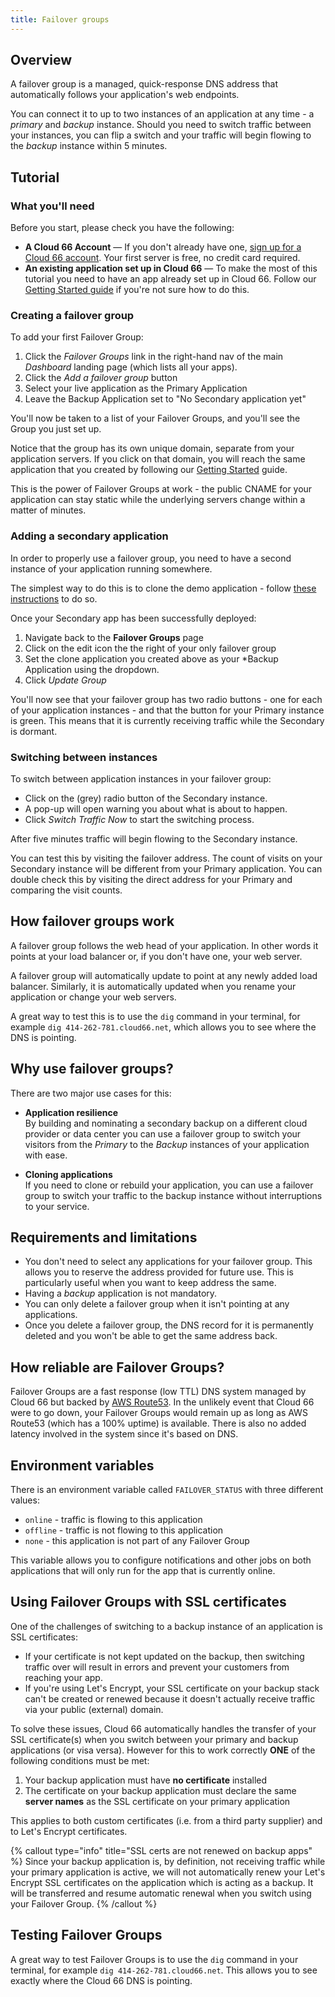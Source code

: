 ```yaml
---
title: Failover groups
---
```


## Overview

A failover group is a managed, quick-response DNS address that automatically follows your application's web endpoints. 

You can connect it to up to two instances of an application at any time - a _primary_ and _backup_ instance. Should you need to switch traffic between your instances, you can flip a switch and your traffic will begin flowing to the _backup_ instance within 5 minutes.

## Tutorial

### What you'll need

Before you start, please check you have the following:

* **A Cloud 66 Account** &mdash; If you don't already have one, [sign up for a Cloud 66 account](https://app.cloud66.com/users/sign_up). Your first server is free, no credit card required.
* **An existing application set up in Cloud 66** &mdash; To make the most of this tutorial you need to have an app already set up in Cloud 66. Follow our [Getting Started guide](/docs/getting-started/deploy-your-first-app) if you're not sure how to do this.

### Creating a failover group

To add your first Failover Group:

1. Click the *Failover Groups* link in the right-hand nav of the main *Dashboard* landing page (which lists all your apps). 
2. Click the *Add a failover group* button
3. Select your live application as the Primary Application
4. Leave the Backup Application set to "No Secondary application yet"

You'll now be taken to a list of your Failover Groups, and you'll see the Group you just set up. 

Notice that the group has its own unique domain, separate from your application servers. If you click on that domain, you will reach the same application that you created by following our [Getting Started](/docs/getting-started/deploy-your-first-app) guide. 

This is the power of Failover Groups at work - the public CNAME for your application can stay static while the underlying servers change within a matter of minutes.

### Adding a secondary application

In order to properly use a failover group, you need to have a second instance of your application running somewhere. 

The simplest way to do this is to clone the demo application - follow [these instructions](/docs/cloud-66-101/adding-updating-deleting#clone-an-application) to do so. 

Once your Secondary app has been successfully deployed:

1. Navigate back to the **Failover Groups** page
2. Click on the edit icon the the right of your only failover group
3. Set the clone application you created above as your *Backup Application using the dropdown.
4. Click *Update Group*

You'll now see that your failover group has two radio buttons - one for each of your application instances -  and that the button for your Primary instance is green. This means that it is currently receiving traffic while the Secondary is dormant. 

### Switching between instances

To switch between application instances in your failover group: 

* Click on the (grey) radio button of the Secondary instance. 
* A pop-up will open warning you about what is about to happen. 
* Click *Switch Traffic Now* to start the switching process.

After five minutes traffic will begin flowing to the Secondary instance. 

You can test this by visiting the failover address. The count of visits on your Secondary instance will be different from your Primary application. You can double check this by visiting the direct address for your Primary and comparing the visit counts. 

## How failover groups work

A failover group follows the web head of your application. In other words it points at your load balancer or, if you don't have one, your web server.

A failover group will automatically update to point at any newly added load balancer. Similarly, it is automatically updated when you rename your application or change your web servers.

A great way to test this is to use the `dig` command in your terminal, for example `dig 414-262-781.cloud66.net`, which allows you to see where the DNS is pointing.

## Why use failover groups?

There are two major use cases for this:

- **Application resilience**  
 By building and nominating a secondary backup on a different cloud provider or data center you can use a failover group to switch your visitors from the _Primary_ to the _Backup_ instances of your application with ease.
 
- **Cloning applications**  
 If you need to clone or rebuild your application, you can use a failover group to switch your traffic to the backup instance without interruptions to your service.

## Requirements and limitations

- You don't need to select any applications for your failover group. This allows you to reserve the address provided for future use. This is particularly useful when you want to keep address the same.
- Having a _backup_ application is not mandatory.
- You can only delete a failover group when it isn't pointing at any applications.
- Once you delete a failover group, the DNS record for it is permanently deleted and you won't be able to get the same address back.

## How reliable are Failover Groups?

Failover Groups are a fast response (low TTL) DNS system managed by Cloud 66 but backed by [AWS Route53](https://aws.amazon.com/route53/). In the unlikely event that Cloud 66 were to go down, your Failover Groups would remain up as long as AWS Route53 (which has a 100% uptime) is available. There is also no added latency involved in the system since it's based on DNS.
 
## Environment variables

There is an environment variable called `FAILOVER_STATUS` with three different values:

* `online` - traffic is flowing to this application
* `offline` - traffic is not flowing to this application
* `none` - this application is not part of any Failover Group

This variable allows you to configure notifications and other jobs on both applications that will only run for the app that is currently online.

## Using Failover Groups with SSL certificates

One of the challenges of switching to a backup instance of an application is SSL certificates: 

- If your certificate is not kept updated on the backup, then switching traffic over will result in errors and prevent your customers from reaching your app.
- If you're using Let's Encrypt, your SSL certificate on your backup stack can't be created or renewed because it doesn't actually receive traffic via your public (external) domain.

To solve these issues, Cloud 66 automatically handles the transfer of your SSL certificate(s) when you switch between your primary and backup applications (or visa versa). However for this to work correctly **ONE** of the following conditions must be met:

1. Your backup application must have **no certificate** installed 
2. The certificate on your backup application must declare the same **server names** as the SSL certificate on your primary application

This applies to both custom certificates (i.e. from a third party supplier) and to Let's Encrypt certificates.

{% callout type="info" title="SSL certs are not renewed on backup apps" %}
Since your backup application is, by definition, not receiving traffic while your primary application is active, we will not automatically renew your Let's Encrypt SSL certificates on the application which is acting as a backup. It will be transferred and resume automatic renewal when you switch using your Failover Group.
{% /callout %}

## Testing Failover Groups

A great way to test Failover Groups is to use the `dig` command in your terminal, for example `dig 414-262-781.cloud66.net`. This allows you to see exactly where the Cloud 66 DNS is pointing.